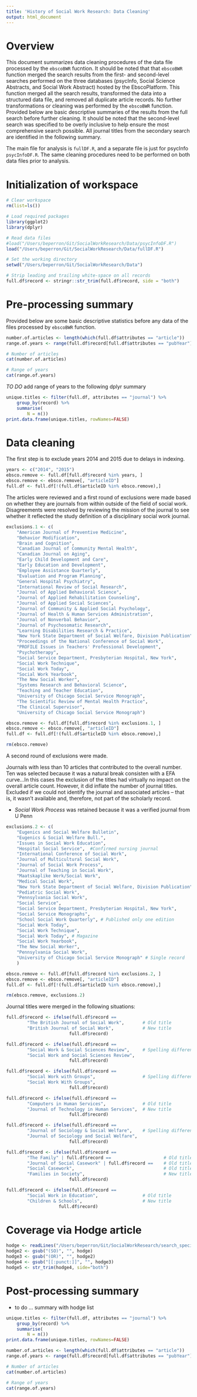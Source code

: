 ```yaml
---
title: 'History of Social Work Research: Data Cleaning'
output: html_document
---
```


# Overview

This document summarizes data cleaning procedures of the data file processed by the `ebscoBWR` fucntion.  It should be noted that that `ebscoBWR` function merged the search results from the first- and second-level searches performed on the three databases (psycInfo, Social Science Abstracts, and Social Work Abstract) hosted by the EbscoPlatform.  This function merged all the search results, transformed the data into a structured data file, and removed all duplicate article records.  No further transformations or cleaning was performed by the `ebscoBWR` function.  Provided below are basic descriptive summaries of the results from the full search before further cleaning.  It should be noted that the second-level search was specified to be overly inclusive to help ensure the most comprehensive search possible.  All journal titles from the secondary search are identified in the following summary.  

The main file for analysis is `fullDF.R`, and a separate file is just for psycInfo `psycInfoDF.R`.  The same cleaning procedures need to be performed on both data files prior to analysis.  


# Initialization of workspace

```r
# Clear workspace
rm(list=ls())   

# Load required packages
library(ggplot2)
library(dplyr)

# Read data files
#load("/Users/beperron/Git/SocialWorkResearch/Data/psycInfoDF.R")
load("/Users/beperron/Git/SocialWorkResearch/Data/fullDF.R")

# Set the working directory
setwd("/Users/beperron/Git/SocialWorkResearch/Data")

# Strip leading and trailing white-space on all records
full.df$record <- stringr::str_trim(full.df$record, side = "both")
```

# Pre-processing summary

Provided below are some basic descriptive statistics before any data of the files processed by `ebscoBWR` function. 

```r
number.of.articles <- length(which(full.df$attributes == "article"))
range.of.years <- range(full.df$record[full.df$attributes == "pubYear"])
```


```r
# Number of articles
cat(number.of.articles)
```

```r
# Range of years
cat(range.of.years)
```

*TO DO* add range of years to the following dplyr summary

```r
unique.titles <- filter(full.df, attributes == "journal") %>%
    group_by(record) %>%
    summarise(
        N = n())
print.data.frame(unique.titles, rowNames=FALSE)
```

# Data cleaning

The first step is to exclude years 2014 and 2015 due to delays in indexing.  

```r
years <- c("2014", "2015")
ebsco.remove <- full.df[full.df$record %in% years, ]
ebsco.remove <- ebsco.remove[, "articleID"]
full.df <- full.df[!(full.df$articleID %in% ebsco.remove),]
```


The articles were reviewed and a first round of exclusions were made based on whether they are journals from within outside of the field of social work.  Disagreements were resolved by reviewing the mission of the journal to see whether it reflected the study definition of a disciplinary social work journal.  

```r
exclusions.1 <- c(
    "American Journal of Preventive Medicine", 
    "Behavior Modification", 
    "Brain and Cognition",
    "Canadian Journal of Community Mental Health",
    "Canadian Journal on Aging",
    "Early Child Development and Care",
    "Early Education and Development",
    "Employee Assistance Quarterly",
    "Evaluation and Program Planning",
    "General Hospital Psychiatry",
    "International Review of Social Research",
    "Journal of Applied Behavioral Science",
    "Journal of Applied Rehabilitation Counseling",
    "Journal of Applied Social Sciences",
    "Journal of Community & Applied Social Psychology",
    "Journal of Health & Human Services Administration",
    "Journal of Nonverbal Behavior",
    "Journal of Psychosomatic Research",
    "Learning Disabilities Research & Practice",
    "New York State Department of Social Welfare, Division Publication",
    "Proceedings of the National Conference of Social Work",
    "PROFILE Issues in Teachers' Professional Development",
    "Psychotherapy",
    "Social Service Department, Presbyterian Hospital, New York",
    "Social Work Technique", 
    "Social Work Today", 
    "Social Work Yearbook", 
    "The New Social Worker",
    "Systems Research and Behavioral Science",
    "Teaching and Teacher Education",
    "University of Chicago Social Service Monograph",
    "The Scientific Review of Mental Health Practice",
    "The Clinical Supervisor",
    "University of Chicago Social Service Monograph")

ebsco.remove <- full.df[full.df$record %in% exclusions.1, ]
ebsco.remove <- ebsco.remove[, "articleID"]
full.df <- full.df[!(full.df$articleID %in% ebsco.remove),]

rm(ebsco.remove)
```

A second round of exclusions were made.  

Journals with less than 10 articles that contributed to the overall number.  Ten was selected because it was a natural break consisten with a EFA curve...In this cases the exclusion of the titles had virtually no impact on the overall article count.  However, it did inflate the number of journal titles.   Excluded if we could not identify the journal and associated articles -- that is, it wasn't available and, therefore, not part of the scholarly record.  

+ _Social Work Process_ was retained because it was a verified journal from U Penn 



```r
exclusions.2 <- c(
    "Eugenics and Social Welfare Bulletin",
    "Eugenics & Social Welfare Bull.",
    "Issues in Social Work Education", 
    "Hospital Social Service",  #Confirmed nursing journal
    "International Conference of Social Work",
    "Journal of Multicultural Social Work",
    "Journal of Social Work Process",
    "Journal of Teaching in Social Work", 
    "Maatskaplike Werk/Social Work",
    "Medical Social Work",
    "New York State Department of Social Welfare, Division Publication",
    "Pediatric Social Work", 
    "Pennsylvania Social Work",
    "Social Service",    
    "Social Service Department, Presbyterian Hospital, New York",
    "Social Service Monographs",
    "School Social Work Quarterly", # Published only one edition
    "Social Work Today",
    "Social Work Technique",
    "Social Work Today", # Magazine
    "Social Work Yearbook",
    "The New Social Worker",
    "Pennsylvania Social Work",
    "University of Chicago Social Service Monograph" # Single record
    )

ebsco.remove <- full.df[full.df$record %in% exclusions.2, ]
ebsco.remove <- ebsco.remove[, "articleID"]
full.df <- full.df[!(full.df$articleID %in% ebsco.remove),]

rm(ebsco.remove, exclusions.2)
```


Journal titles were merged in the following situations:


```r
full.df$record <- ifelse(full.df$record == 
        "The British Journal of Social Work",       # Old title
        "British Journal of Social Work",           # New title
                        full.df$record)

full.df$record <- ifelse(full.df$record == 
        "Social Work & Social Sciences Review",     # Spelling difference
        "Social Work and Social Sciences Review", 
                        full.df$record)

full.df$record <- ifelse(full.df$record == 
        "Social Work with Groups",                  # Spelling difference
        "Social Work With Groups", 
                        full.df$record)

full.df$record <- ifelse(full.df$record == 
        "Computers in Human Services",              # Old title
        "Journal of Technology in Human Services",  # New title
                        full.df$record)

full.df$record <- ifelse(full.df$record == 
        "Journal of Sociology & Social Welfare",    # Spelling difference
        "Journal of Sociology and Social Welfare",  
                        full.df$record)

full.df$record <- ifelse(full.df$record == 
        "The Family" | full.df$record ==                    # Old title
        "Journal of Social Casework" | full.df$record ==    # Old title
        "Social Casework",                                  # Old title
        "Families in Society",                              # New title
                        full.df$record)

full.df$record <- ifelse(full.df$record == 
        "Social Work in Education",                 # Old title
        "Children & Schools",                       # New title
                    full.df$record)
```


# Coverage via Hodge article

```r
hodge <- readLines("/Users/beperron/Git/SocialWorkResearch/search_specifications/hodge.txt", n = -1)
hodge2 <- gsub("(SO)", "", hodge)
hodge3 <- gsub("(OR)", "", hodge2)
hodge4 <- gsub("[[:punct:]]", "", hodge3)
hodge5 <- str_trim(hodge4, side="both")

```

# Post-processing summary 

+ to do ... summary with hodge list

```r
unique.titles <- filter(full.df, attributes == "journal") %>%
    group_by(record) %>%
    summarise(
        N = n())
print.data.frame(unique.titles, rowNames=FALSE)
```

```r
number.of.articles <- length(which(full.df$attributes == "article"))
range.of.years <- range(full.df$record[full.df$attributes == "pubYear"])
```


```r
# Number of articles
cat(number.of.articles)
```

```r
# Range of years
cat(range.of.years)
```


